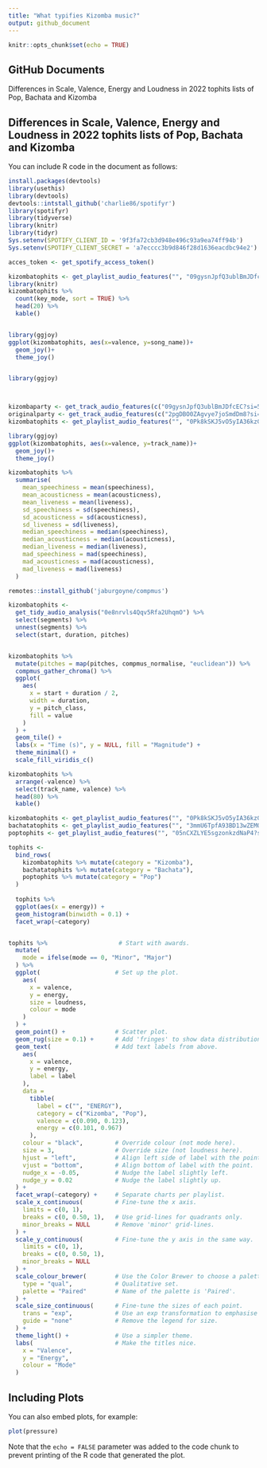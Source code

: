 ```yaml
---
title: "What typifies Kizomba music?"
output: github_document
---
```


```r
knitr::opts_chunk$set(echo = TRUE)
```

## GitHub Documents

Differences in Scale, Valence, Energy and Loudness in 2022 tophits lists of Pop, Bachata and Kizomba






## Differences in Scale, Valence, Energy and Loudness in 2022 tophits lists of Pop, Bachata and Kizomba

You can include R code in the document as follows:

```r


install.packages(devtools)
library(usethis)
library(devtools)
devtools::intstall_github('charlie86/spotifyr')
library(spotifyr)
library(tidyverse)
library(knitr)
library(tidyr)
Sys.setenv(SPOTIFY_CLIENT_ID = '9f3fa72cb3d948e496c93a9ea74ff94b')
Sys.setenv(SPOTIFY_CLIENT_SECRET = 'a7ecccc3b9d846f28d1636eacdbc94e2')

acces_token <- get_spotify_access_token()

kizombatophits <- get_playlist_audio_features("", "09gysnJpfQ3ublBmJDfcEC?si=5ea5c640ed424139")
library(knitr)
kizombatophits %>%
  count(key_mode, sort = TRUE) %>%
  head(20) %>% 
  kable()


library(ggjoy)
ggplot(kizombatophits, aes(x=valence, y=song_name))+
  geom_joy()+
  theme_joy()


library(ggjoy)



kizombaparty <- get_track_audio_features(c("09gysnJpfQ3ublBmJDfcEC?si=5ea5c640ed424139"))
originalparty <- get_track_audio_features(c("2pgDBO0ZAgvye7joSmdDm8?si=2552a28412744719"))
kizombatophits <- get_playlist_audio_features("", "0Pk8kSKJ5vO5yIA36kzGMu?si=799fc3e1c4df4215")

library(ggjoy)
ggplot(kizombatophits, aes(x=valence, y=track_name))+
  geom_joy()+
  theme_joy()

kizombatophits %>%
  summarise(
    mean_speechiness = mean(speechiness),
    mean_acousticness = mean(acousticness),
    mean_liveness = mean(liveness),
    sd_speechiness = sd(speechiness),
    sd_acousticness = sd(acousticness),
    sd_liveness = sd(liveness),
    median_speechiness = median(speechiness),
    median_acousticness = median(acousticness),
    median_liveness = median(liveness),
    mad_speechiness = mad(speechiness),
    mad_acousticness = mad(acousticness),
    mad_liveness = mad(liveness)
  )

remotes::install_github('jaburgoyne/compmus')

kizombatophits <-
  get_tidy_audio_analysis("0e8nrvls4Qqv5Rfa2UhqmO") %>%
  select(segments) %>%
  unnest(segments) %>%
  select(start, duration, pitches)


kizombatophits %>%
  mutate(pitches = map(pitches, compmus_normalise, "euclidean")) %>%
  compmus_gather_chroma() %>% 
  ggplot(
    aes(
      x = start + duration / 2,
      width = duration,
      y = pitch_class,
      fill = value
    )
  ) +
  geom_tile() +
  labs(x = "Time (s)", y = NULL, fill = "Magnitude") +
  theme_minimal() +
  scale_fill_viridis_c()

kizombatophits %>%
  arrange(-valence) %>%
  select(track_name, valence) %>%
  head(80) %>%
  kable()

kizombatophits <- get_playlist_audio_features("", "0Pk8kSKJ5vO5yIA36kzGMu?si=799fc3e1c4df4215")
bachatatophits <- get_playlist_audio_features("", "3mmU6TpfA93BD13wZEMQdP?si=35116dac512743e7")
poptophits <- get_playlist_audio_features("", "05nCXZLYE5sgzonkzdNaP4?si=5c2b8c4d7b1c43a2")

tophits <-
  bind_rows(
    kizombatophits %>% mutate(category = "Kizomba"),
    bachatatophits %>% mutate(category = "Bachata"),
    poptophits %>% mutate(category = "Pop")
  )
  
  tophits %>%
  ggplot(aes(x = energy)) +
  geom_histogram(binwidth = 0.1) +
  facet_wrap(~category)


tophits %>%                    # Start with awards.
  mutate(
    mode = ifelse(mode == 0, "Minor", "Major")
  ) %>%
  ggplot(                     # Set up the plot.
    aes(
      x = valence,
      y = energy,
      size = loudness,
      colour = mode
    )
  ) +
  geom_point() +              # Scatter plot.
  geom_rug(size = 0.1) +      # Add 'fringes' to show data distribution.
  geom_text(                  # Add text labels from above.
    aes(
      x = valence,
      y = energy,
      label = label
    ),
    data = 
      tibble(
        label = c("", "ENERGY"),
        category = c("Kizomba", "Pop"),
        valence = c(0.090, 0.123),
        energy = c(0.101, 0.967)
      ),
    colour = "black",         # Override colour (not mode here).
    size = 3,                 # Override size (not loudness here).
    hjust = "left",           # Align left side of label with the point.
    vjust = "bottom",         # Align bottom of label with the point.
    nudge_x = -0.05,          # Nudge the label slightly left.
    nudge_y = 0.02            # Nudge the label slightly up.
  ) +
  facet_wrap(~category) +     # Separate charts per playlist.
  scale_x_continuous(         # Fine-tune the x axis.
    limits = c(0, 1),
    breaks = c(0, 0.50, 1),   # Use grid-lines for quadrants only.
    minor_breaks = NULL       # Remove 'minor' grid-lines.
  ) +
  scale_y_continuous(         # Fine-tune the y axis in the same way.
    limits = c(0, 1),
    breaks = c(0, 0.50, 1),
    minor_breaks = NULL
  ) +
  scale_colour_brewer(        # Use the Color Brewer to choose a palette.
    type = "qual",            # Qualitative set.
    palette = "Paired"        # Name of the palette is 'Paired'.
  ) +
  scale_size_continuous(      # Fine-tune the sizes of each point.
    trans = "exp",            # Use an exp transformation to emphasise loud.
    guide = "none"            # Remove the legend for size.
  ) +
  theme_light() +             # Use a simpler theme.
  labs(                       # Make the titles nice.
    x = "Valence",
    y = "Energy",
    colour = "Mode"
  )


```

## Including Plots

You can also embed plots, for example:

```r
plot(pressure)
```

Note that the `echo = FALSE` parameter was added to the code chunk to prevent printing of the R code that generated the plot.



